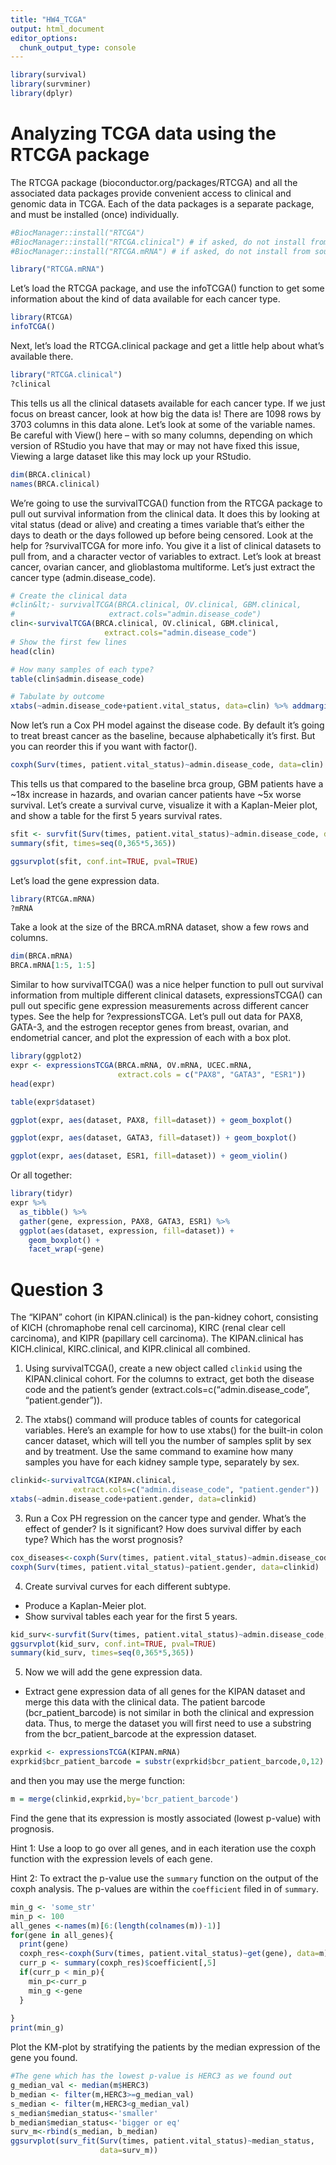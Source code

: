 ---
title: "HW4_TCGA"
output: html_document
editor_options: 
  chunk_output_type: console
---

```{r}
library(survival)
library(survminer)
library(dplyr)
```

# Analyzing TCGA data using the RTCGA package

The RTCGA package (bioconductor.org/packages/RTCGA) and all the associated data packages provide convenient access to clinical and genomic data in TCGA. Each of the data packages is a separate package, and must be installed (once) individually.

```{r}

#BiocManager::install("RTCGA")
#BiocManager::install("RTCGA.clinical") # if asked, do not install from #source.
#BiocManager::install("RTCGA.mRNA") # if asked, do not install from source.

library("RTCGA.mRNA")

```

Let’s load the RTCGA package, and use the infoTCGA() function to get some information about the kind of data available for each cancer type.

```{r}
library(RTCGA) 
infoTCGA()
```

Next, let’s load the RTCGA.clinical package and get a little help about what’s available there.

```{r echo=FALSE}
library("RTCGA.clinical")
?clinical
```

This tells us all the clinical datasets available for each cancer type. If we just focus on breast cancer, look at how big the data is! There are 1098 rows by 3703 columns in this data alone. Let’s look at some of the variable names. Be careful with View() here – with so many columns, depending on which version of RStudio you have that may or may not have fixed this issue, Viewing a large dataset like this may lock up your RStudio.

```{r echo=FALSE}
dim(BRCA.clinical)
names(BRCA.clinical)
```

We’re going to use the survivalTCGA() function from the RTCGA package to pull out survival information from the clinical data. It does this by looking at vital status (dead or alive) and creating a times variable that’s either the days to death or the days followed up before being censored. Look at the help for ?survivalTCGA for more info. You give it a list of clinical datasets to pull from, and a character vector of variables to extract. Let’s look at breast cancer, ovarian cancer, and glioblastoma multiforme. Let’s just extract the cancer type (admin.disease_code).

```{r}
# Create the clinical data
#clin&lt;- survivalTCGA(BRCA.clinical, OV.clinical, GBM.clinical, 
#                     extract.cols="admin.disease_code")
clin<-survivalTCGA(BRCA.clinical, OV.clinical, GBM.clinical, 
                     extract.cols="admin.disease_code")
# Show the first few lines
head(clin)
```

```{r}
# How many samples of each type?
table(clin$admin.disease_code)
```

```{r}
# Tabulate by outcome
xtabs(~admin.disease_code+patient.vital_status, data=clin) %>% addmargins()
```

Now let’s run a Cox PH model against the disease code. By default it’s going to treat breast cancer as the baseline, because alphabetically it’s first. But you can reorder this if you want with factor().

```{r}
coxph(Surv(times, patient.vital_status)~admin.disease_code, data=clin)
```

This tells us that compared to the baseline brca group, GBM patients have a ~18x increase in hazards, and ovarian cancer patients have ~5x worse survival. Let’s create a survival curve, visualize it with a Kaplan-Meier plot, and show a table for the first 5 years survival rates.


```{r}
sfit <- survfit(Surv(times, patient.vital_status)~admin.disease_code, data=clin)
summary(sfit, times=seq(0,365*5,365))
```

```{r}
ggsurvplot(sfit, conf.int=TRUE, pval=TRUE)
```

Let’s load the gene expression data.

```{r}
library(RTCGA.mRNA)
?mRNA
```

Take a look at the size of the BRCA.mRNA dataset, show a few rows and columns.

```{r}
dim(BRCA.mRNA)
BRCA.mRNA[1:5, 1:5]
```

Similar to how survivalTCGA() was a nice helper function to pull out survival information from multiple different clinical datasets, expressionsTCGA() can pull out specific gene expression measurements across different cancer types. See the help for ?expressionsTCGA. Let’s pull out data for PAX8, GATA-3, and the estrogen receptor genes from breast, ovarian, and endometrial cancer, and plot the expression of each with a box plot.

```{r}
library(ggplot2)
expr <- expressionsTCGA(BRCA.mRNA, OV.mRNA, UCEC.mRNA,
                        extract.cols = c("PAX8", "GATA3", "ESR1"))
head(expr)
```

```{r}
table(expr$dataset)
```

```{r}
ggplot(expr, aes(dataset, PAX8, fill=dataset)) + geom_boxplot()
```

```{r}
ggplot(expr, aes(dataset, GATA3, fill=dataset)) + geom_boxplot()
```

```{r}
ggplot(expr, aes(dataset, ESR1, fill=dataset)) + geom_violin()
```

Or all together:

```{r}
library(tidyr)
expr %>% 
  as_tibble() %>% 
  gather(gene, expression, PAX8, GATA3, ESR1) %>% 
  ggplot(aes(dataset, expression, fill=dataset)) + 
    geom_boxplot() + 
    facet_wrap(~gene)
```

# Question 3

The “KIPAN” cohort (in KIPAN.clinical) is the pan-kidney cohort, consisting of KICH (chromaphobe renal cell carcinoma), KIRC (renal clear cell carcinoma), and KIPR (papillary cell carcinoma). The KIPAN.clinical has KICH.clinical, KIRC.clinical, and KIPR.clinical all combined.

1. Using survivalTCGA(), create a new object called `clinkid` using the KIPAN.clinical cohort. For the columns to extract, get both the disease code and the patient’s gender (extract.cols=c("admin.disease_code", "patient.gender")). 

2. The xtabs() command will produce tables of counts for categorical variables. Here’s an example for how to use xtabs() for the built-in colon cancer dataset, which will tell you the number of samples split by sex and by treatment.
Use the same command to examine how many samples you have for each kidney sample type, separately by sex.

```{r, eval=FALSE}
clinkid<-survivalTCGA(KIPAN.clinical, 
              extract.cols=c("admin.disease_code", "patient.gender"))
xtabs(~admin.disease_code+patient.gender, data=clinkid)
```

3. Run a Cox PH regression on the cancer type and gender. What’s the effect of gender? Is it significant? How does survival differ by each type? Which has the worst prognosis?
```{r, eval=FALSE}
cox_diseases<-coxph(Surv(times, patient.vital_status)~admin.disease_code, data=clinkid)
coxph(Surv(times, patient.vital_status)~patient.gender, data=clinkid)
```
4. Create survival curves for each different subtype.
+ Produce a Kaplan-Meier plot.
+ Show survival tables each year for the first 5 years.
```{r}
kid_surv<-survfit(Surv(times, patient.vital_status)~admin.disease_code, data=clinkid)
ggsurvplot(kid_surv, conf.int=TRUE, pval=TRUE)
summary(kid_surv, times=seq(0,365*5,365))

```


5. Now we will add the gene expression data.

+ Extract gene expression data of all genes for the KIPAN dataset and merge this data with the
clinical data.
The patient barcode (bcr_patient_barcode) is not similar in both the clinical and expression data.
Thus, to merge the dataset you will first need to use a substring from the bcr_patient_barcode at the expression dataset.

```{r, eval=FALSE}
exprkid <- expressionsTCGA(KIPAN.mRNA)
exprkid$bcr_patient_barcode = substr(exprkid$bcr_patient_barcode,0,12)
```

and then you may use the merge function:

```{r, eval=FALSE}
m = merge(clinkid,exprkid,by='bcr_patient_barcode')
```

Find the gene that its expression is mostly associated (lowest p-value) with prognosis. 

Hint 1: Use a loop to go over all genes, and in each iteration use the coxph function with the expression levels of each gene.

Hint 2: To extract the p-value use the `summary` function on the output of the coxph analysis.
The p-values are within the `coefficient` filed in of `summary`.
```{r}
min_g <- 'some_str'
min_p <- 100
all_genes <-names(m)[6:(length(colnames(m))-1)]
for(gene in all_genes){
  print(gene)
  coxph_res<-coxph(Surv(times, patient.vital_status)~get(gene), data=m)
  curr_p <- summary(coxph_res)$coefficient[,5]
  if(curr_p < min_p){
    min_p<-curr_p
    min_g <-gene
  }
  
}
print(min_g)


```

Plot the KM-plot by stratifying the patients by the median expression of the gene you found.

```{r}
#The gene which has the lowest p-value is HERC3 as we found out
g_median_val <- median(m$HERC3)
b_median <- filter(m,HERC3>=g_median_val)
s_median <- filter(m,HERC3<g_median_val)
s_median$median_status<-'smaller'
b_median$median_status<-'bigger or eq'
surv_m<-rbind(s_median, b_median)
ggsurvplot(surv_fit(Surv(times, patient.vital_status)~median_status,
                    data=surv_m))
```
